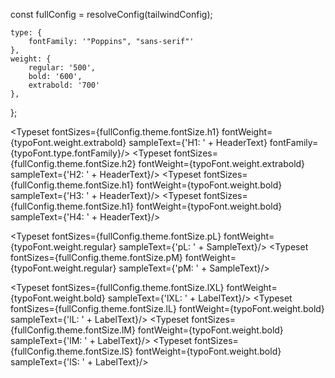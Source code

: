 const fullConfig = resolveConfig(tailwindConfig);

[//]: # (import url&#40;'https://fonts.googleapis.com/css2?family=Poppins:wght@500;600;700&display=swap'&#41;;)

<Meta title="Design Tokens/Typography" />

    type: {
        fontFamily: '"Poppins", "sans-serif"'
    },
    weight: {
        regular: '500',
        bold: '600',
        extrabold: '700'
    },
};


<Typeset fontSizes={fullConfig.theme.fontSize.h1} fontWeight={typoFont.weight.extrabold} sampleText={'H1: ' + HeaderText} fontFamily={typoFont.type.fontFamily}/>
<Typeset fontSizes={fullConfig.theme.fontSize.h2} fontWeight={typoFont.weight.extrabold} sampleText={'H2: ' + HeaderText}/>
<Typeset fontSizes={fullConfig.theme.fontSize.h1} fontWeight={typoFont.weight.bold} sampleText={'H3: ' + HeaderText}/>
<Typeset fontSizes={fullConfig.theme.fontSize.h1} fontWeight={typoFont.weight.bold} sampleText={'H4: ' + HeaderText}/>

<Typeset fontSizes={fullConfig.theme.fontSize.pL} fontWeight={typoFont.weight.regular} sampleText={'pL: ' + SampleText}/>
<Typeset fontSizes={fullConfig.theme.fontSize.pM} fontWeight={typoFont.weight.regular} sampleText={'pM: ' + SampleText}/>

<Typeset fontSizes={fullConfig.theme.fontSize.lXL} fontWeight={typoFont.weight.bold} sampleText={'lXL: ' + LabelText}/>
<Typeset fontSizes={fullConfig.theme.fontSize.lL} fontWeight={typoFont.weight.bold} sampleText={'lL: ' + LabelText}/>
<Typeset fontSizes={fullConfig.theme.fontSize.lM} fontWeight={typoFont.weight.bold} sampleText={'lM: ' + LabelText}/>
<Typeset fontSizes={fullConfig.theme.fontSize.lS} fontWeight={typoFont.weight.bold} sampleText={'lS: ' + LabelText}/>



